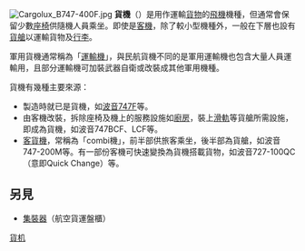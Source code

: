 [[File:Cargolux_B747-400F.jpg|right]]
'''貨機'''（{{lang-en|'''cargo aircraft'''}}）是用作運輸[[貨物|貨物]]的[[飛機|飛機]]機種，但通常會保留少數[[航空座椅|座椅]]供隨機人員乘坐。即使是[[客機|客機]]，除了較小型機種外，一般在下層也設有[[貨艙|貨艙]]以運輸貨物及[[行李|行李]]。

軍用貨機通常稱為「[[運輸機|運輸機]]」，與民航貨機不同的是軍用運輸機也包含大量人員運輸用，且部分運輸機可加裝武器自衛或改裝成其他軍用機種。

貨機有幾種主要來源：
*製造時就已是貨機，如[[波音747|波音747F]]等。
*由客機改裝，拆除座椅及機上的服務設施如[[廚房|廚房]]，裝上[[滑軌|滑軌]]等貨艙所需設施，即成為貨機，如波音747BCF、LCF等。
*[[客貨機|客貨機]]，常稱為「combi機」，前半部供旅客乘坐，後半部為貨艙，如波音747-200M等。有一部份客機可快速變換為貨機搭載貨物，如波音727-100QC（意即Quick Change）等。

==另見==
*[[集裝器|集裝器]]（航空貨運盤櫃）

{{aero-stub}}
{{Authority control}}

[[Category:貨机|]]